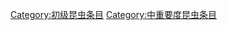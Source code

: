 {{emptycat}}
{{昆虫条目统计表}}

[[Category:初级昆虫条目|Category:初级昆虫条目]]
[[Category:中重要度昆虫条目|Category:中重要度昆虫条目]]